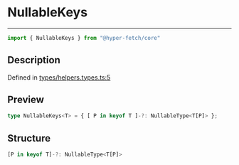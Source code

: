 

# NullableKeys

<div class="api-docs__separator" data-reactroot="">

---

</div><div class="api-docs__import" data-reactroot="">

```ts
import { NullableKeys } from "@hyper-fetch/core"
```

</div><div class="api-docs__section">

## Description

</div><div class="api-docs__description"><span class="api-docs__do-not-parse">



</span></div><p class="api-docs__definition">

Defined in [types/helpers.types.ts:5](https://github.com/BetterTyped/hyper-fetch/blob/aff5c35a/packages/core/src/types/helpers.types.ts#L5)

</p><div class="api-docs__section">

## Preview

</div><div class="api-docs__preview type single">

```ts
type NullableKeys<T> = { [ P in keyof T ]-?: NullableType<T[P]> };
```

</div><div class="api-docs__section">

## Structure

</div><div class="api-docs__returns">

```ts
[P in keyof T]-?: NullableType<T[P]>
```

</div>